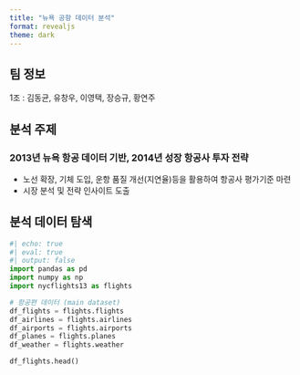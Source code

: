 ```yaml
---
title: "뉴욕 공항 데이터 분석"
format: revealjs
theme: dark
---
```


## 팀 정보

1조 : 김동균, 유창우, 이영택, 장승규, 황연주

## 분석 주제

### 2013년 뉴욕 항공 데이터 기반, 2014년 성장 항공사 투자 전략

-   노선 확장, 기체 도입, 운항 품질 개선(지연율)등을 활용하여 항공사 평가기준 마련
-   시장 분석 및 전략 인사이트 도출

## 분석 데이터 탐색

```python
#| echo: true
#| eval: true
#| output: false
import pandas as pd
import numpy as np
import nycflights13 as flights

# 항공편 데이터 (main dataset)
df_flights = flights.flights
df_airlines = flights.airlines
df_airports = flights.airports
df_planes = flights.planes
df_weather = flights.weather

df_flights.head()

```
